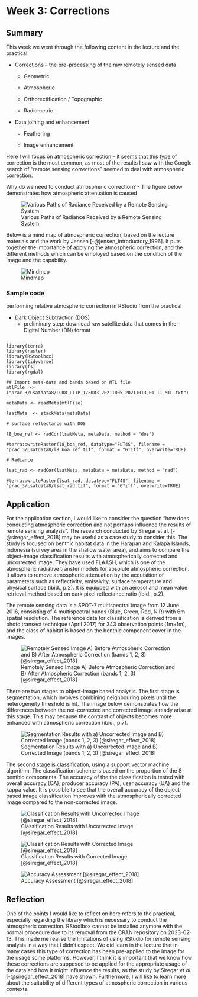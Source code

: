 # Week 3: Corrections {.unnumbered}

## Summary

This week we went through the following content in the lecture and the practical:

-   Corrections -- the pre-processing of the raw remotely sensed data

    -   Geometric

    -   Atmospheric

    -   Orthorectification / Topographic

    -   Radiometric

-   Data joining and enhancement

    -   Feathering

    -   Image enhancement

Here I will focus on atmospheric correction -- it seems that this type of correction is the most common, as most of the results I saw with the Google search of "remote sensing corrections" seemed to deal with atmospheric correction.

Why do we need to conduct atmospheric correction? - The figure below demonstrates how atmospheric attenuation is caused

![Various Paths of Radiance Received by a Remote Sensing System](image/wk3_atmospheric_attenuation.png)

Below is a mind map of atmospheric correction, based on the lecture materials and the work by Jensen [-@jensen_introductory_1996]. It puts together the importance of applying the atmospheric correction, and the different methods which can be employed based on the condition of the image and the capability.

![Mindmap](image/wk3_mindmap.jpg)

### Sample code

performing relative atmospheric correction in RStudio from the practical

-   Dark Object Subtraction (DOS)
    -   preliminary step: download raw satellite data that comes in the Digital Number (DN) format

```         

library(terra)
library(raster)
library(RStoolbox)
library(tidyverse)
library(fs)
library(rgdal)

## Import meta-data and bands based on MTL file
mtlFile  <- ("prac_3/Lsatdata8/LC08_L1TP_175083_20211005_20211013_01_T1_MTL.txt")
                        
metaData <- readMeta(mtlFile)

lsatMeta  <- stackMeta(metaData)

# surface reflectance with DOS

l8_boa_ref <- radCor(lsatMeta, metaData, method = "dos")

#terra::writeRaster(l8_boa_ref, datatype="FLT4S", filename = "prac_3/Lsatdata8/l8_boa_ref.tif", format = "GTiff", overwrite=TRUE)

# Radiance 

lsat_rad <- radCor(lsatMeta, metaData = metaData, method = "rad")

#terra::writeRaster(lsat_rad, datatype="FLT4S", filename = "prac_3/Lsatdata8/lsat_rad.tif", format = "GTiff", overwrite=TRUE)
```

## Application

For the application section, I would like to consider the question "how does conducting atmospheric correction and not perhaps influence the results of remote sensing analysis". The research conducted by Siregar et al. [-@siregar_effect_2018] may be useful as a case study to consider this. The study is focused on benthic habitat data in the Harapan and Kalapa Islands, Indonesia (survey area in the shallow water area), and aims to compare the object-image classification results with atmospherically corrected and uncorrected image. They have used FLAASH, which is one of the atmospheric radiative transfer models for absolute atmospheric correction. It allows to remove atmospheric attenuation by the acquisition of parameters such as reflectivity, emissivity, surface temperature and physical surface (ibid., p.2). It is equipped with an aerosol and mean value retrieval method based on dark pixel reflectance ratio (ibid., p.2).

The remote sensing data is a SPOT-7 multispectral image from 12 June 2016, consisting of 4 multispectral bands (Blue, Green, Red, NIR) with 6m spatial resolution. The reference data for classification is derived from a photo transect technique (April 2017) for 343 observation points (1m×1m), and the class of habitat is based on the benthic component cover in the images.

![Remotely Sensed Image A) Before Atmospheric Correction and B) After Atmospheric Correction (bands 1, 2, 3) [@siregar_effect_2018]](image/wk3_atmospheric_correction.png)

There are two stages to object-image based analysis. The first stage is segmentation, which involves combining neighbouring pixels until the heterogeneity threshold is hit. The image below demonstrates how the differences between the not-corrected and corrected image already arise at this stage. This may because the contrast of objects becomes more enhanced with atmospheric correction (ibid., p.7).

![Segmentation Results with a) Uncorrected Image and B) Corrected Image (bands 1, 2, 3) [@siregar_effect_2018]](image/wk3_segmentation.png)

The second stage is classification, using a support vector machine algorithm. The classification scheme is based on the proportion of the 8 benthic components. The accuracy of the the classification is tested with overall accuracy (OA), producer accuracy (PA), user accuracy (UA) and the kappa value. It is possible to see that the overall accuracy of the object-based image classification improves with the atmospherically corrected image compared to the non-corrected image.

![Classification Results with Uncorrected Image [@siregar_effect_2018]](image/wk3_uncorrected.png)

![Classification Results with Corrected Image [@siregar_effect_2018]](image/wk3_corrected.png)

![Accuracy Assessment [@siregar_effect_2018]](image/wk3_results.png)

## Reflection

One of the points I would like to reflect on here refers to the practical, especially regarding the library which is necessary to conduct the atmospheric correction. RStoolbox cannot be installed anymore with the normal procedure due to its removal from the CRAN repository on 2023-02-13. This made me realise the limitations of using RStudio for remote sensing analysis in a way that I didn't expect. We did learn in the lecture that in many cases this type of correction has been pre-applied to the image for the usage some platforms. However, I think it is important that we know how these corrections are supposed to be applied for the appropriate usage of the data and how it might influence the results, as the study by Siregar *et al.* [-@siregar_effect_2018] have shown. Furthermore, I will like to learn more about the suitability of different types of atmospheric correction in various contexts.
